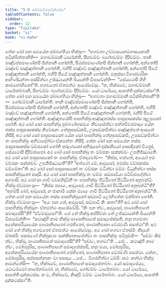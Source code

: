 ```yaml
---
title: "5.9 සබ්බචම්මපටික්ඛේප"
tableOfContents: false
sidebar:
  order: 12
type: "tipitaka"
basket: "vi"
book: "vi-maha"
---
```



<DynamicBreadcrumb />

<Division number="255" book="vi-maha">

<Paragraph number="1169" book="vi-maha">
තේන ඛෝ පන සමයේන ඡබ්බග්ගියා භික්ඛූ—  “භගවතා උච්චාසයනමහාසයනානි පටික්ඛිත්තානීති—  මහාචම්මානි ධාරේන්ති, සීහචම්මං බ්‍යග්ඝචම්මං දීපිචම්මං. තානි මඤ්චප්පමාණේනපි ඡින්නානි හෝන්ති, පීඨප්පමාණේනපි ඡින්නානි හෝන්ති, අන්තෝපි මඤ්චේ පඤ්ඤත්තානි හෝන්ති, බහිපි මඤ්චේ පඤ්ඤත්තානි හෝන්ති, අන්තෝපි පීඨේ පඤ්ඤත්තානි හෝන්ති, බහිපි පීඨේ පඤ්ඤත්තානි හෝන්ති. මනුස්සා විහාරචාරිකං ආහිණ්ඩන්තා පස්සිත්වා උජ්ඣායන්ති ඛිය්‍යන්ති විපාචේන්ති—  “සේය්‍යථාපි ගිහී කාමභෝගිනෝ”ති. භගවතෝ ඒතමත්ථං ආරෝචේසුං. “න, භික්ඛවේ, මහාචම්මානි ධාරේතබ්බානි, සීහචම්මං බ්‍යග්ඝචම්මං දීපිචම්මං. යෝ ධාරේය්‍ය, ආපත්ති දුක්කටස්සා”ති.
</Paragraph>

<Paragraph number="1170" book="vi-maha">
තේන ඛෝ පන සමයේන ඡබ්බග්ගියා භික්ඛූ—  “භගවතා මහාචම්මානි පටික්ඛිත්තානී”ති—  ගෝචම්මානි ධාරේන්ති. තානි මඤ්චප්පමාණේනපි ඡින්නානි හෝන්ති, පීඨප්පමාණේනපි ඡින්නානි හෝන්ති, අන්තෝපි මඤ්චේ පඤ්ඤත්තානි හෝන්ති, බහිපි මඤ්චේ පඤ්ඤත්තානි හෝන්ති, අන්තෝපි පීඨේ පඤ්ඤත්තානි හෝන්ති, බහිපි පීඨේ පඤ්ඤත්තානි හෝන්ති. අඤ්ඤතරෝපි පාපභික්ඛු අඤ්ඤතරස්ස පාපුපාසකස්ස කුලූපකෝ හෝති. අථ ඛෝ සෝ පාපභික්ඛු පුබ්බණ්හසමයං නිවාසේත්වා පත්තචීවරමාදාය යේන තස්ස පාපුපාසකස්ස නිවේසනං තේනුපසඞ්කමි, උපසඞ්කමිත්වා පඤ්ඤත්තේ ආසනේ නිසීදි. අථ ඛෝ සෝ පාපුපාසකෝ යේන සෝ පාපභික්ඛු තේනුපසඞ්කමි, උපසඞ්කමිත්වා තං පාපභික්ඛුං අභිවාදේත්වා ඒකමන්තං නිසීදි. තේන ඛෝ පන සමයේන තස්ස පාපුපාසකස්ස වච්ඡකෝ හෝති තරුණකෝ අභිරූපෝ දස්සනීයෝ පාසාදිකෝ චිත්‍රෝ, සේය්‍යථාපි දීපිච්ඡාපෝ. අථ ඛෝ සෝ පාපභික්ඛු තං වච්ඡකං සක්කච්චං උපනිජ්ඣායති. අථ ඛෝ සෝ පාපුපාසකෝ තං පාපභික්ඛුං ඒතදවෝච—  “කිස්ස, භන්තේ, අය්‍යෝ ඉමං වච්ඡකං සක්කච්චං උපනිජ්ඣායතී”ති? “අත්ථෝ මේ, ආවුසෝ, ඉමස්ස වච්ඡකස්ස චම්මේනා”ති. අථ ඛෝ සෝ පාපුපාසකෝ තං වච්ඡකං වධිත්වා චම්මං විධුනිත්වා තස්ස පාපභික්ඛුනෝ පාදාසි. අථ ඛෝ සෝ පාපභික්ඛු තං චම්මං සඞ්ඝාටියා පටිච්ඡාදේත්වා අගමාසි. අථ ඛෝ සා ගාවී වච්ඡගිද්ධිනී තං පාපභික්ඛුං පිට්ඨිතෝ පිට්ඨිතෝ අනුබන්ධි. භික්ඛූ ඒවමාහංසු—  “කිස්ස ත්‍යායං, ආවුසෝ, ගාවී පිට්ඨිතෝ පිට්ඨිතෝ අනුබන්ධී”ති? “අහම්පි ඛෝ, ආවුසෝ, න ජානාමි කේන ම්‍යායං ගාවී පිට්ඨිතෝ පිට්ඨිතෝ අනුබන්ධී”ති. තේන ඛෝ පන සමයේන තස්ස පාපභික්ඛුනෝ සඞ්ඝාටි ලෝහිතේන මක්ඛිතා හෝති. භික්ඛූ ඒවමාහංසු—  “අයං පන තේ, ආවුසෝ, සඞ්ඝාටි කිං කතා”ති? අථ ඛෝ සෝ පාපභික්ඛු භික්ඛූනං ඒතමත්ථං ආරෝචේසි. “කිං පන ත්වං, ආවුසෝ, පාණාතිපාතේ සමාදපේසී”ති? “ඒවමාවුසෝ”ති. යේ තේ භික්ඛූ අප්පිච්ඡා තේ උජ්ඣායන්ති ඛිය්‍යන්ති විපාචේන්ති—  “කථඤ්හි නාම භික්ඛු පාණාතිපාතේ සමාදපේස්සති, නනු භගවතා අනේකපරියායේන පාණාතිපාතෝ ගරහිතෝ, පාණාතිපාතා වේරමණී පසත්ථා”ති. අථ ඛෝ තේ භික්ඛූ භගවතෝ ඒතමත්ථං ආරෝචේසුං.
</Paragraph>

<Paragraph number="1171" book="vi-maha">
අථ ඛෝ භගවා ඒතස්මිං නිදානේ ඒතස්මිං පකරණේ භික්ඛුසංඝං සන්නිපාතාපේත්වා තං පාපභික්ඛුං පටිපුච්ඡි—  “සච්චං කිර ත්වං, භික්ඛු, පාණාතිපාතේ සමාදපේසී”ති? “සච්චං, භගවා”ති …පේ…  කථඤ්හි නාම ත්වං, මෝඝපුරිස, පාණාතිපාතේ සමාදපේස්සසි, නනු මයා, මෝඝපුරිස, අනේකපරියායේන පාණාතිපාතෝ ගරහිතෝ, පාණාතිපාතා වේරමණී පසත්ථා. නේතං, මෝඝපුරිස, අප්පසන්නානං වා පසාදාය …පේ…  විගරහිත්වා ධම්මිං කථං කත්වා භික්ඛූ ආමන්තේසි—  “න, භික්ඛවේ, පාණාතිපාතේ සමාදපේතබ්බං. යෝ සමාදපේය්‍ය, යථාධම්මෝ කාරේතබ්බෝ. න, භික්ඛවේ, ගෝචම්මං ධාරේතබ්බං. යෝ ධාරේය්‍ය, ආපත්ති දුක්කටස්ස. න ච, භික්ඛවේ, කිඤ්චි චම්මං ධාරේතබ්බං. යෝ ධාරේය්‍ය, ආපත්ති දුක්කටස්සා”ති.
</Paragraph>
</Division>